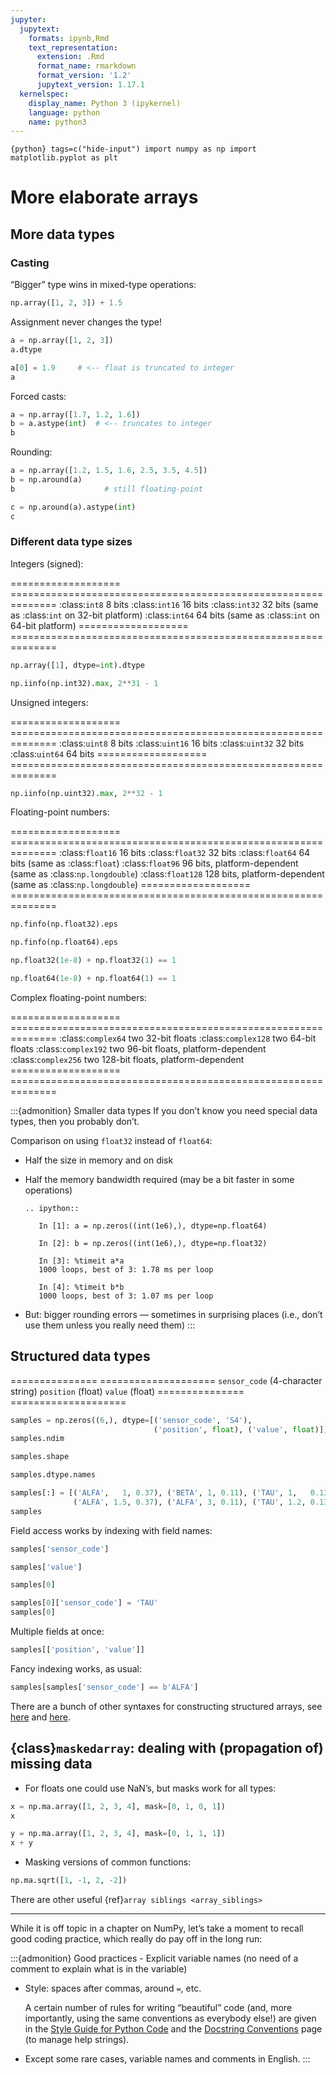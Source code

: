 ```yaml
---
jupyter:
  jupytext:
    formats: ipynb,Rmd
    text_representation:
      extension: .Rmd
      format_name: rmarkdown
      format_version: '1.2'
      jupytext_version: 1.17.1
  kernelspec:
    display_name: Python 3 (ipykernel)
    language: python
    name: python3
---
```


```{python} tags=c("hide-input")
import numpy as np
import matplotlib.pyplot as plt
```

# More elaborate arrays

## More data types

### Casting

"Bigger" type wins in mixed-type operations:

```python
np.array([1, 2, 3]) + 1.5
```

Assignment never changes the type!

```python
a = np.array([1, 2, 3])
a.dtype
```

```python
a[0] = 1.9     # <-- float is truncated to integer
a
```

Forced casts:

```python
a = np.array([1.7, 1.2, 1.6])
b = a.astype(int)  # <-- truncates to integer
b
```

Rounding:

```python
a = np.array([1.2, 1.5, 1.6, 2.5, 3.5, 4.5])
b = np.around(a)
b                    # still floating-point
```

```python
c = np.around(a).astype(int)
c
```

### Different data type sizes

Integers (signed):

=================== ==============================================================
:class:`int8`        8 bits
:class:`int16`       16 bits
:class:`int32`       32 bits (same as :class:`int` on 32-bit platform)
:class:`int64`       64 bits (same as :class:`int` on 64-bit platform)
=================== ==============================================================

```python
np.array([1], dtype=int).dtype
```

```python
np.iinfo(np.int32).max, 2**31 - 1
```

Unsigned integers:

=================== ==============================================================
:class:`uint8`       8 bits
:class:`uint16`      16 bits
:class:`uint32`      32 bits
:class:`uint64`      64 bits
=================== ==============================================================

```python
np.iinfo(np.uint32).max, 2**32 - 1
```

Floating-point numbers:

=================== ==============================================================
:class:`float16`     16 bits
:class:`float32`     32 bits
:class:`float64`     64 bits (same as :class:`float`)
:class:`float96`     96 bits, platform-dependent (same as :class:`np.longdouble`)
:class:`float128`    128 bits, platform-dependent (same as :class:`np.longdouble`)
=================== ==============================================================

```python
np.finfo(np.float32).eps
```

```python
np.finfo(np.float64).eps
```

```python
np.float32(1e-8) + np.float32(1) == 1
```

```python
np.float64(1e-8) + np.float64(1) == 1
```

Complex floating-point numbers:

=================== ==============================================================
:class:`complex64`   two 32-bit floats
:class:`complex128`  two 64-bit floats
:class:`complex192`  two 96-bit floats, platform-dependent
:class:`complex256`  two 128-bit floats, platform-dependent
=================== ==============================================================

:::{admonition} Smaller data types
If you don't know you need special data types, then you probably don't.

Comparison on using `float32` instead of `float64`:

- Half the size in memory and on disk

- Half the memory bandwidth required (may be a bit faster in some operations)

  ```eval-rst
  .. ipython::

     In [1]: a = np.zeros((int(1e6),), dtype=np.float64)

     In [2]: b = np.zeros((int(1e6),), dtype=np.float32)

     In [3]: %timeit a*a
     1000 loops, best of 3: 1.78 ms per loop

     In [4]: %timeit b*b
     1000 loops, best of 3: 1.07 ms per loop
  ```

- But: bigger rounding errors --- sometimes in surprising places
  (i.e., don't use them unless you really need them)
:::

## Structured data types

=============== ====================
``sensor_code``  (4-character string)
``position``     (float)
``value``        (float)
=============== ====================

```python
samples = np.zeros((6,), dtype=[('sensor_code', 'S4'),
                                ('position', float), ('value', float)])
samples.ndim
```

```python
samples.shape
```

```python
samples.dtype.names
```

```python
samples[:] = [('ALFA',   1, 0.37), ('BETA', 1, 0.11), ('TAU', 1,   0.13),
              ('ALFA', 1.5, 0.37), ('ALFA', 3, 0.11), ('TAU', 1.2, 0.13)]
samples
```

Field access works by indexing with field names:

```python
samples['sensor_code']
```

```python
samples['value']
```

```python
samples[0]
```

```python
samples[0]['sensor_code'] = 'TAU'
samples[0]
```

Multiple fields at once:

```python
samples[['position', 'value']]
```

Fancy indexing works, as usual:

```python
samples[samples['sensor_code'] == b'ALFA']
```

:::{note}
There are a bunch of other syntaxes for constructing structured
arrays, see [here](https://numpy.org/doc/stable/user/basics.rec.html)
and [here](https://numpy.org/doc/stable/reference/arrays.dtypes.html#specifying-and-constructing-data-types).
:::

## {class}`maskedarray`: dealing with (propagation of) missing data

- For floats one could use NaN's, but masks work for all types:

```python
x = np.ma.array([1, 2, 3, 4], mask=[0, 1, 0, 1])
x
```

```python
y = np.ma.array([1, 2, 3, 4], mask=[0, 1, 1, 1])
x + y
```

- Masking versions of common functions:

```python
np.ma.sqrt([1, -1, 2, -2])
```

:::{note}
There are other useful {ref}`array siblings <array_siblings>`
:::

______________________________________________________________________

While it is off topic in a chapter on NumPy, let's take a moment to
recall good coding practice, which really do pay off in the long run:

:::{admonition} Good practices
- Explicit variable names (no need of a comment to explain what is in
  the variable)

- Style: spaces after commas, around `=`, etc.

  A certain number of rules for writing "beautiful" code (and, more
  importantly, using the same conventions as everybody else!) are
  given in the [Style Guide for Python Code](https://peps.python.org/pep-0008) and the [Docstring
  Conventions](https://peps.python.org/pep-0257) page (to
  manage help strings).

- Except some rare cases, variable names and comments in English.
:::